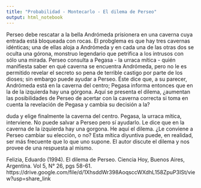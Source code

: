 ```yaml
---
title: "Probabilidad - Montecarlo - El dilema de Perseo"
output: html_notebook
---
```


Perseo debe rescatar a la bella Andrómeda prisionera en una caverna cuya entrada está bloqueada con rocas. El probglema es que hay tres cavernas idénticas; una de ellas aloja a Andrómeda y en cada una de las otras dos se oculta una górona, monstruo legendario que petrifica a los intrusos con sólo una mirada. Perseo consulta a Pegasa - la urraca mítica - quién manifiesta saber en qué caverna se encuentra Andrómeda, pero no le es permitido revelar el secreto so pena de terrible castigo por parte de los dioses; sin embargo puede ayudar a Perseo. Éste dice que, a su parecer, Andrómeda está en la caverna del centro; Pegasa informa entonces que en la de la izquierda hay una górgona. Aquí se presenta el dilema, ¿aumentan las posibilidades de Perseo de acertar con la caverna correcta si toma en cuenta la revelación de Pegasa y cambia su decisión a la?

duda y elige finalmente la caverna del centro. Pegasa, la urraca mítica, interviene. No puede salvar a Perseo pero sí ayudarlo. Le dice que en la caverna de la izquierda hay una gorgona. He aquí el dilema. ¿Le conviene a Perseo cambiar su elección, o no? Esta mítica diyuntiva puede, en realidad, ser más frecuente que lo que uno supone. El autor discute el dilema y nos provee de una respuesta al mismo.

Felizia, Eduardo (1994). El dilema de Perseo. Ciencia Hoy, Buenos Aires, Argentina. Vol 5, N° 26, pgs 58-61.
https://drive.google.com/file/d/1XhsddWr398AoqsccWXdhL158ZpuP3ISt/view?usp=share_link

```r

```


